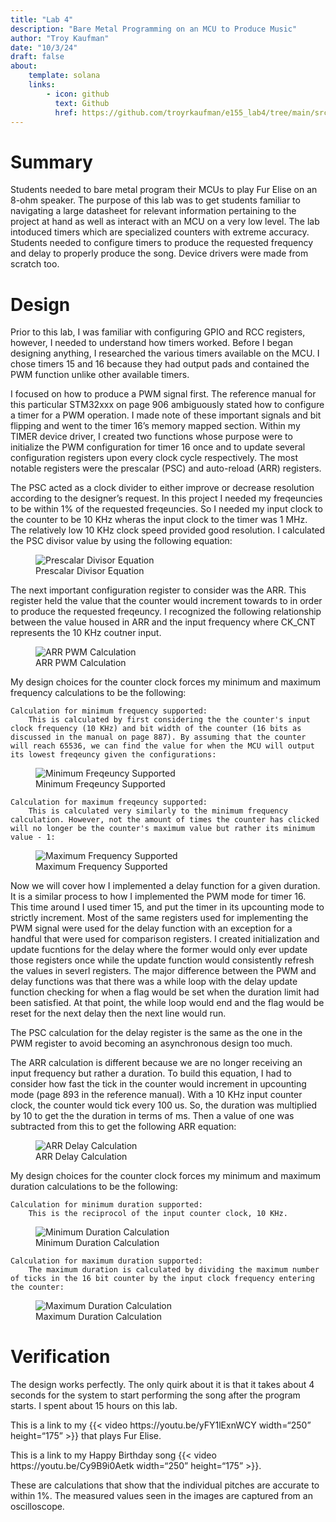 ```yaml
---
title: "Lab 4"
description: "Bare Metal Programming on an MCU to Produce Music"
author: "Troy Kaufman"
date: "10/3/24"
draft: false
about: 
    template: solana
    links: 
        - icon: github
          text: Github
          href: https://github.com/troyrkaufman/e155_lab4/tree/main/src
---
```


# Summary

Students needed to bare metal program their MCUs to play Fur Elise on an 8-ohm speaker. The purpose of this lab was to get students familiar to navigating a large datasheet for relevant information pertaining to the project at hand as well as interact with an MCU on a very low level. The lab intoduced timers which are specialized counters with extreme accuracy. Students needed to configure timers to produce the requested frequency and delay to properly produce the song. Device drivers were made from scratch too.

# Design

Prior to this lab, I was familiar with configuring GPIO and RCC registers, however, I needed to understand how timers worked. Before I began designing anything, I researched the various timers available on the MCU. I chose timers 15 and 16 because they had output pads and contained the PWM function unlike other available timers. 

I focused on how to produce a PWM signal first. The reference manual for this particular STM32xxx on page 906 ambiguously stated how to configure a timer for a PWM operation. I made note of these important signals and bit flipping and went to the timer 16's memory mapped section. Within my TIMER device driver, I created two functions whose purpose were to initialize the PWM configuration for timer 16 once and to update several configuration registers upon every clock cycle respectively. The most notable registers were the prescalar (PSC) and auto-reload (ARR) registers. 

The PSC acted as a clock divider to either improve or decrease resolution according to the designer's request. In this project I needed my freqeuncies to be within 1% of the requested freqeuncies. So I needed my input clock to the counter to be 10 KHz wheras the input clock to the timer was 1 MHz. The relatively low 10 KHz clock speed provided good resolution. I calculated the PSC divisor value by using the following equation:

![Prescalar Divisor Equation](images/psc.jpg)

The next important configuration register to consider was the ARR. This register held the value that the counter would increment towards to in order to produce the requested freqeuncy. I recognized the following relationship between the value housed in ARR and the input frequency where CK_CNT represents the 10 KHz coutner input. 

![ARR PWM Calculation](images/arr_pwm.jpg)

My design choices for the counter clock forces my minimum and maximum frequency calculations to be the following:

    Calculation for minimum frequency supported:
        This is calculated by first considering the the counter's input clock frequency (10 KHz) and bit width of the counter (16 bits as discussed in the manual on page 887). By assuming that the counter will reach 65536, we can find the value for when the MCU will output its lowest freqeuncy given the configurations:

![Minimum Freqeuncy Supported](images/min_freq.jpg)

    Calculation for maximum freqeuncy supported:
        This is calculated very similarly to the minimum frequency calculation. However, not the amount of times the counter has clicked will no longer be the counter's maximum value but rather its minimum value - 1:

![Maximum Frequency Supported](images/max_freq.jpg)

Now we will cover how I implemented a delay function for a given duration. It is a similar process to how I implemented the PWM mode for timer 16. This time around I used timer 15, and put the timer in its upcounting mode to strictly increment. Most of the same registers used for implementing the PWM signal were used for the delay function with an exception for a handful that were used for comparison registers. I created initialization and update fucntions for the delay where the former would only ever update those registers once while the update function would consistently refresh the values in severl registers. The major difference between the PWM and delay functions was that there was a while loop with the delay update function checking for when a flag would be set when the duration limit had been satisfied. At that point, the while loop would end and the flag would be reset for the next delay then the next line would run. 

The PSC calculation for the delay register is the same as the one in the PWM register to avoid becoming an asynchronous design too much. 

The ARR calculation is different because we are no longer receiving an input frequency but rather a duration. To build this equation, I had to consider how fast the tick in the counter would increment in upcounting mode (page 893 in the reference manual). With a 10 KHz input counter clock, the counter would tick every 100 us. So, the duration was multiplied by 10 to get the the duration in terms of ms. Then a value of one was subtracted from this to get the following ARR equation:

![ARR Delay Calculation](images/arr_delay.jpg)

My design choices for the counter clock forces my minimum and maximum duration calculations to be the following:

    Calculation for minimum duration supported:
        This is the reciprocol of the input counter clock, 10 KHz.

![Minimum Duration Calculation](images/min_duration.jpg)

    Calculation for maximum duration supported:
        The maximum duration is calculated by dividing the maximum number of ticks in the 16 bit counter by the input clock frequency entering the counter:

![Maximum Duration Calculation](images/max_delay.jpg)

# Verification

The design works perfectly. The only quirk about it is that it takes about 4 seconds for the system to start performing the song after the program starts. I spent about 15 hours on this lab. 

This is a link to my {{< video https://youtu.be/yFY1lExnWCY width="250" height="175" >}} that plays Fur Elise. 

This is a link to my Happy Birthday song {{< video https://youtu.be/Cy9B9i0Aetk width="250" height="175" >}}. 

These are calculations that show that the individual pitches are accurate to within 1%. The measured values seen in the images are captured from an oscilloscope.



